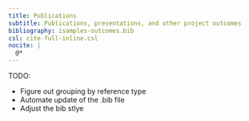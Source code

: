 ```yaml
---
title: Publications
subtitle: Publications, presentations, and other project outcomes
bibliography: isamples-outcomes.bib
csl: cite-full-inline.csl
nocite: |
  @*
---
```


TODO:

- Figure out grouping by reference type
- Automate update of the .bib file
- Adjust the bib stlye


::: {#refs}
:::
